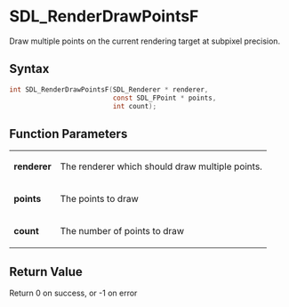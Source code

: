 = SDL_RenderDrawPointsF =

Draw multiple points on the current rendering target at subpixel precision.

== Syntax ==

<syntaxhighlight lang='c'>
int SDL_RenderDrawPointsF(SDL_Renderer * renderer,
                          const SDL_FPoint * points,
                          int count);
</syntaxhighlight>

== Function Parameters ==

{|
|'''renderer'''
|The renderer which should draw multiple points.
|-
|'''points'''
|The points to draw
|-
|'''count'''
|The number of points to draw
|}

== Return Value ==

Return 0 on success, or -1 on error




